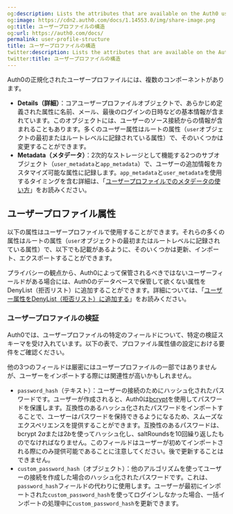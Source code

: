 ```yaml
---
og:description: Lists the attributes that are available on the Auth0 user profile
og:image: https://cdn2.auth0.com/docs/1.14553.0/img/share-image.png
og:title: ユーザープロファイルの構造
og:url: https://auth0.com/docs/
permalink: user-profile-structure
title: ユーザープロファイルの構造
twitter:description: Lists the attributes that are available on the Auth0 user profile
twitter:title: ユーザープロファイルの構造
---
```


Auth0の正規化されたユーザープロファイルには、複数のコンポーネントがあります。

* **Details（詳細）**：コアユーザープロファイルオブジェクトで、あらかじめ定義された属性に名前、メール、最後のログインの日時などの基本情報が含まれています。このオブジェクトには、ユーザーのソース接続からの情報が含まれることもあります。多くのユーザー属性はルートの属性（`user`オブジェクトの最初またはルートレベルに記録されている属性）で、そのいくつかは変更することができます。
* **Metadata（メタデータ）**：2次的なストレージとして機能する2つのサブオブジェクト（`user_metadata`と`app_metadata`）で、ユーザーの追加情報をカスタマイズ可能な属性に記録します。`app_metadata`と`user_metadata`を使用するタイミングを含む詳細は、「[ユーザープロファイルでのメタデータの使い方](/users/metadata)」をお読みください。

## ユーザープロファイル属性

以下の属性はユーザープロファイルで使用することができます。それらの多くの属性はルートの属性（`user`オブジェクトの最初またはルートレベルに記録されている属性）で、以下でも記載があるように、そのいくつかは更新、インポート、エクスポートすることができます。

プライバシーの観点から、Auth0によって保管されるべきではないユーザーフィールドがある場合には、Auth0のデータベースで保管して欲くない属性をDenyList（拒否リスト）に追加することができます。詳細については、「[ユーザー属性をDenyList（拒否リスト）に追加する](/security/data-security/denylist)」をお読みください。





### ユーザープロファイルの検証

Auth0では、ユーザープロファイルの特定のフィールドについて、特定の検証スキーマを受け入れています。以下の表で、プロファイル属性値の設定における要件をご確認ください。





他の3つのフィールドは厳密にはユーザープロファイルの一部ではありませんが、ユーザーをインポートする際には関連性が高いかもしれません。

* `password_hash`（テキスト）：ユーザーの接続のためにハッシュ化されたパスワードです。ユーザーが作成されると、Auth0は[bcrypt](https://auth0.com/blog/hashing-in-action-understanding-bcrypt/)を使用してパスワードを保護します。互換性のあるハッシュ化されたパスワードをインポートすることで、ユーザーはパスワードを保持できるようになるため、スムーズなエクスペリエンスを提供することができます。互換性のあるパスワードは、bcrypt $2a$または$2b$を使ってハッシュ化し、saltRoundsを10回繰り返したものでなければなりません。このフィールドはユーザーが初めてインポートされる際にのみ提供可能であることに注意してください。後で更新することはできません。
* `custom_password_hash`（オブジェクト）：他のアルゴリズムを使ってユーザーの接続を作成した場合のハッシュ化されたパスワードです。これは、`password_hash`フィールドの代わりに使用します。ユーザーが最初にインポートされた`custom_password_hash`を使ってログインしなかった場合、一括インポートの処理中に`custom_password_hash`を更新できます。